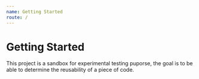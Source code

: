 ```yaml
---
name: Getting Started
route: /
---
```


# Getting Started

This project is a sandbox for experimental testing puporse, the goal is to be 
able to determine the reusability of a piece of code. 

